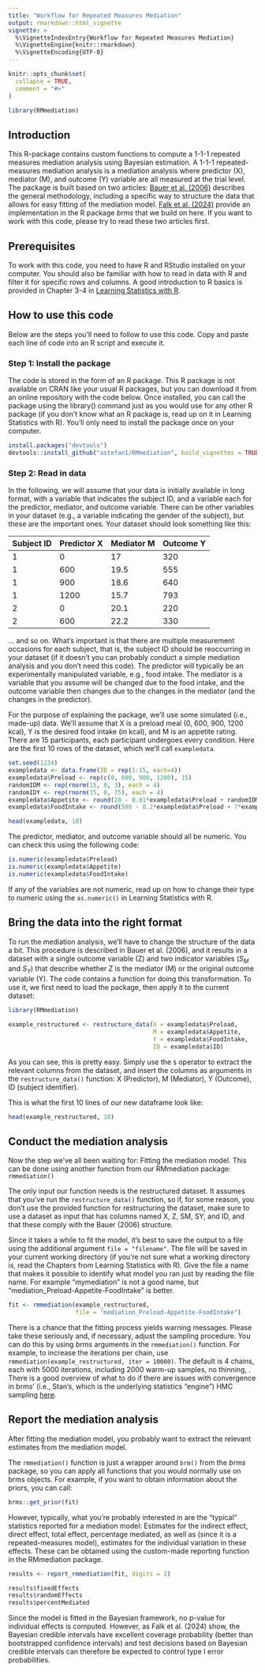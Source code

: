 ```yaml
---
title: "Workflow for Repeated Measures Mediation"
output: rmarkdown::html_vignette
vignette: >
  %\VignetteIndexEntry{Workflow for Repeated Measures Mediation}
  %\VignetteEngine{knitr::rmarkdown}
  %\VignetteEncoding{UTF-8}
---
```


```r
knitr::opts_chunk$set(
  collapse = TRUE,
  comment = "#>"
)
```

```r
library(RMmediation)
```

## Introduction

This R-package contains custom functions to compute a 1-1-1 repeated measures mediation analysis using Bayesian estimation. A 1-1-1 repeated-measures mediation analysis is a mediation analysis where predictor (X), mediator (M), and outcome (Y) variable are all measured at the trial level. The package is built based on two articles: [Bauer et al. (2006)](https://doi.apa.org/doi/10.1037/1082-989X.11.2.142) describes the general methodology, including a specific way to structure the data that allows for easy fitting of the mediation model. [Falk et al. (2024)](https://link.springer.com/10.3758/s13428-023-02079-4) provide an implementation in the R package *brms* that we build on here. If you want to work with this code, please try to read these two articles first.

## Prerequisites

To work with this code, you need to have R and RStudio installed on your computer. You should also be familiar with how to read in data with R and filter it for specific rows and columns. A good introduction to R basics is provided in Chapter 3-4 in [Learning Statistics with R](https://learningstatisticswithr.com/lsr-0.6.pdf).

## How to use this code

Below are the steps you'll need to follow to use this code. Copy and paste each line of code into an R script and execute it.

### Step 1: Install the package

The code is stored in the form of an R package. This R package is not available on CRAN like your usual R packages, but you can download it from an online repository with the code below. Once installed, you can call the package using the library() command just as you would use for any other R package (if you don't know what an R package is, read up on it in Learning Statistics with R). You'll only need to install the package once on your computer.

```r
install.packages("devtools")
devtools::install_github("astefan1/RMmediation", build_vignettes = TRUE)
```

### Step 2: Read in data

In the following, we will assume that your data is initially available in long format, with a variable that indicates the subject ID, and a variable each for the predictor, mediator, and outcome variable. There can be other variables in your dataset (e.g., a variable indicating the gender of the subject), but these are the important ones. Your dataset should look something like this:

|Subject ID | Predictor X | Mediator M | Outcome Y |
|-----------|-------------|------------|-----------|
|1          |0            |17          |320        |
|1          |600          |19.5        |555        |
|1          |900          |18.6        |640        |
|1          |1200         |15.7        |793        |
|2          |0            |20.1        |220        |
|2          |600          |22.2        |330        |

... and so on. What's important is that there are multiple measurement occasions for each subject, that is, the subject ID should be reoccurring in your dataset (if it doesn't you can probably conduct a simple mediation analysis and you don't need this code). The predictor will typically be an experimentally manipulated variable, e.g., food intake. The mediator is a variable that you assume will be changed due to the food intake, and the outcome variable then changes due to the changes in the mediator (and the changes in the predictor).

For the purpose of explaining the package, we'll use some simulated (i.e., made-up) data. We'll assume that X is a preload meal (0, 600, 900, 1200 kcal), Y is the desired food intake (in kcal), and M is an appetite rating. There are 15 participants, each participant undergoes every condition. Here are the first 10 rows of the dataset, which we'll call `exampledata`.

```r
set.seed(1234)
exampledata <- data.frame(ID = rep(1:15, each=4))
exampledata$Preload <- rep(c(0, 600, 900, 1200), 15)
randomIDM <- rep(rnorm(15, 0, 3), each = 4)
randomIDY <- rep(rnorm(15, 0, 75), each = 4)
exampledata$Appetite <- round(20 - 0.01*exampledata$Preload + randomIDM + rnorm(15*4, 0, 1), 1)
exampledata$FoodIntake <- round(500 - 0.2*exampledata$Preload + 7*exampledata$Appetite + randomIDY + rnorm(15*4, 0, 50))

head(exampledata, 10)
```

The predictor, mediator, and outcome variable should all be numeric. You can check this using the following code:

```r
is.numeric(exampledata$Preload)
is.numeric(exampledata$Appetite)
is.numeric(exampledata$FoodIntake)
```

If any of the variables are not numeric, read up on how to change their type to numeric using the `as.numeric()` in Learning Statistics with R.

## Bring the data into the right format

To run the mediation analysis, we'll have to change the structure of the data a bit. This procedure is described in Bauer et al. (2006), and it results in a dataset with a single outcome variable (Z) and two indicator variables ($S_M$ and $S_Y$) that describe whether Z is the mediator (M) or the original outcome variable (Y). The code contains a function for doing this transformation. To use it, we first need to load the package, then apply it to the current dataset:

```r
library(RMmediation)
```


```r
example_restructured <- restructure_data(X = exampledata$Preload, 
                                         M = exampledata$Appetite, 
                                         Y = exampledata$FoodIntake, 
                                         ID = exampledata$ID)
```

As you can see, this is pretty easy. Simply use the `$` operator to extract the relevant columns from the dataset, and insert the columns as arguments in the `restructure_data()` function: X (Predictor), M (Mediator), Y (Outcome), ID (subject identifier).

This is what the first 10 lines of our new dataframe look like:

```r
head(example_restructured, 10)
```

## Conduct the mediation analysis

Now the step we've all been waiting for: Fitting the mediation model. This can be done using another function from our RMmediation package: `rmmediation()` 

The only input our function needs is the restructured dataset. It assumes that you've run the `restructure_data()` function, so if, for some reason, you don't use the provided function for restructuring the dataset, make sure to use a dataset as input that has columns named X, Z, SM, SY, and ID, and that these comply with the Bauer (2006) structure. 

Since it takes a while to fit the model, it's best to save the output to a file using the additional argument `file = "filename"`. The file will be saved in your current working directory (if you're not sure what a working directory is, read the Chapters from Learning Statistics with R). Give the file a name that makes it possible to identify what model you ran just by reading the file name. For example "mymediation" is not a good name, but "mediation_Preload-Appetite-FoodIntake" is better.

```r
fit <- rmmediation(example_restructured,
                   file = "mediation_Preload-Appetite-FoodIntake")
```

There is a chance that the fitting process yields warning messages. Please take these seriously and, if necessary, adjust the sampling procedure. You can do this by using *brms* arguments in the `rmmediation()` function. For example, to increase the iterations per chain, use `rmmediation(example_restructured, iter = 10000)`. The default is 4 chains, each with 5000 iterations, including 2000 warm-up samples, no thinning, . There is a good overview of what to do if there are issues with convergence in brms' (i.e., Stan's, which is the underlying statistics "engine") HMC sampling [here](https://mc-stan.org/learn-stan/diagnostics-warnings.html).

## Report the mediation analysis

After fitting the mediation model, you probably want to extract the relevant estimates from the mediation model.

The `rmmediation()` function is just a wrapper around `brm()` from the *brms* package, so you can apply all functions that you would normally use on brms objects. For example, if you want to obtain information about the priors, you can call:

```r
brms::get_prior(fit)
```
However, typically, what you're probably interested in are the "typical" statistics reported for a mediation model: Estimates for the indirect effect, direct effect, total effect, percentage mediated, as well as (since it is a repeated-measures model), estimates for the individual variation in these effects. These can be obtained using the custom-made reporting function in the RMmediation package. 

```r
results <- report_rmmediation(fit, digits = 2)

results$fixedEffects
results$randomEffects
results$percentMediated
```


Since the model is fitted in the Bayesian framework, no p-value for individual effects is computed. However, as Falk et al. (2024) show, the Bayesian credible intervals have excellent coverage probability (better than bootstrapped confidence intervals) and test decisions based on Bayesian credible intervals can therefore be expected to control type I error probabilities.




